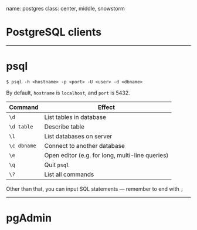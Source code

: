 name: postgres
class: center, middle, snowstorm

# PostgreSQL clients

---

# psql

```console
$ psql -h <hostname> -p <port> -U <user> -d <dbname>
```

By default, `hostname` is `localhost`, and `port` is 5432.

Command | Effect
--- | ---
`\d` | List tables in database
`\d table` | Describe table
`\l` | List databases on server
`\c dbname` | Connect to another database
`\e` | Open editor (e.g. for long, multi-line queries)
`\q` | Quit `psql`
`\?` | List all commands

Other than that, you can input SQL statements ― remember to end with `;`

---

# pgAdmin
